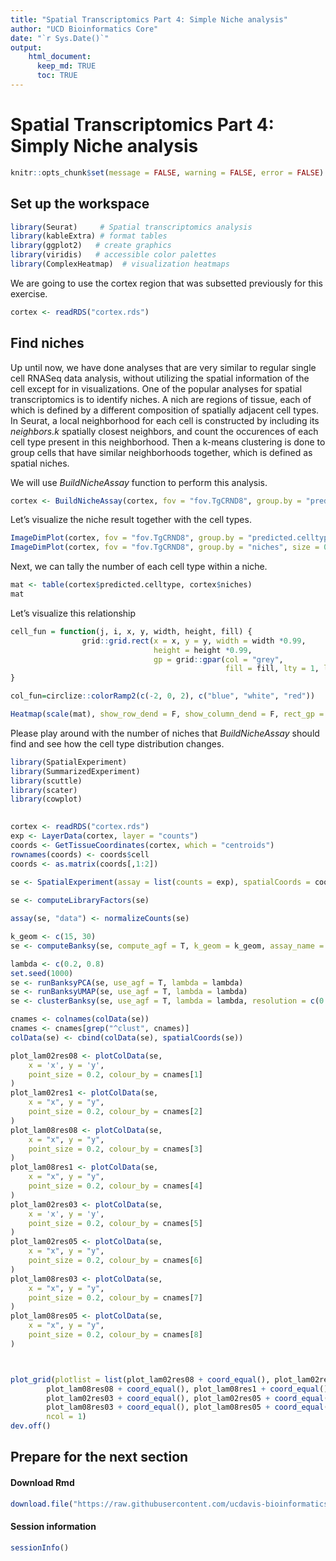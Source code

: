 ```yaml
---
title: "Spatial Transcriptomics Part 4: Simple Niche analysis"
author: "UCD Bioinformatics Core"
date: "`r Sys.Date()`"
output:
    html_document:
      keep_md: TRUE
      toc: TRUE
---
```


# Spatial Transcriptomics Part 4: Simply Niche analysis

```r
knitr::opts_chunk$set(message = FALSE, warning = FALSE, error = FALSE)
```

## Set up the workspace


```r
library(Seurat)     # Spatial transcriptomics analysis
library(kableExtra) # format tables
library(ggplot2)   # create graphics
library(viridis)   # accessible color palettes
library(ComplexHeatmap)  # visualization heatmaps
```

We are going to use the cortex region that was subsetted previously for this exercise.


```r
cortex <- readRDS("cortex.rds")
```

## Find niches

Up until now, we have done analyses that are very similar to regular single cell RNASeq data analysis, without utilizing the spatial information of the cell except for in visualizations. One of the popular analyses for spatial transcriptomics is to identify niches. A nich are regions of tissue, each of which is defined by a different composition of spatially adjacent cell types. In Seurat, a local neighborhood for each cell is constructed by including its _neighbors.k_ spatially closest neighbors, and count the occurences of each cell type present in this neighborhood. Then a k-means clustering is done to group cells that have similar neighborhoods together, which is defined as spatial niches.

We will use _BuildNicheAssay_ function to perform this analysis.

```r
cortex <- BuildNicheAssay(cortex, fov = "fov.TgCRND8", group.by = "predicted.celltype", niches.k = 5, neighbors.k = 30)
```

Let's visualize the niche result together with the cell types.

```r
ImageDimPlot(cortex, fov = "fov.TgCRND8", group.by = "predicted.celltype", size = 0.75, dark.background = F)
ImageDimPlot(cortex, fov = "fov.TgCRND8", group.by = "niches", size = 0.75, dark.background = F)
```

Next, we can tally the number of each cell type within a niche.

```r
mat <- table(cortex$predicted.celltype, cortex$niches)
mat
```

Let's visualize this relationship

```r
cell_fun = function(j, i, x, y, width, height, fill) {
                grid::grid.rect(x = x, y = y, width = width *0.99, 
                                height = height *0.99,
                                gp = grid::gpar(col = "grey", 
                                                fill = fill, lty = 1, lwd = 0.5))
}

col_fun=circlize::colorRamp2(c(-2, 0, 2), c("blue", "white", "red"))

Heatmap(scale(mat), show_row_dend = F, show_column_dend = F, rect_gp = grid::gpar(type = "none"), cell_fun = cell_fun, col = col_fun, column_names_rot = 90)
```

Please play around with the number of niches that _BuildNicheAssay_ should find and see how the cell type distribution changes.

```r
library(SpatialExperiment)
library(SummarizedExperiment)
library(scuttle)
library(scater) 
library(cowplot) 
    

cortex <- readRDS("cortex.rds")
exp <- LayerData(cortex, layer = "counts")
coords <- GetTissueCoordinates(cortex, which = "centroids")
rownames(coords) <- coords$cell
coords <- as.matrix(coords[,1:2])
    
se <- SpatialExperiment(assay = list(counts = exp), spatialCoords = coords)

se <- computeLibraryFactors(se)

assay(se, "data") <- normalizeCounts(se)

k_geom <- c(15, 30)
se <- computeBanksy(se, compute_agf = T, k_geom = k_geom, assay_name = "data")

lambda <- c(0.2, 0.8)
set.seed(1000)
se <- runBanksyPCA(se, use_agf = T, lambda = lambda)
se <- runBanksyUMAP(se, use_agf = T, lambda = lambda)
se <- clusterBanksy(se, use_agf = T, lambda = lambda, resolution = c(0.3, 0.5, 0.8, 1))

cnames <- colnames(colData(se))
cnames <- cnames[grep("^clust", cnames)]
colData(se) <- cbind(colData(se), spatialCoords(se))

plot_lam02res08 <- plotColData(se,
    x = 'x', y = 'y',
    point_size = 0.2, colour_by = cnames[1]
)
plot_lam02res1 <- plotColData(se,
    x = "x", y = "y",
    point_size = 0.2, colour_by = cnames[2]
)
plot_lam08res08 <- plotColData(se,
    x = "x", y = "y",
    point_size = 0.2, colour_by = cnames[3]
)
plot_lam08res1 <- plotColData(se,
    x = "x", y = "y",
    point_size = 0.2, colour_by = cnames[4]
)
plot_lam02res03 <- plotColData(se,
    x = 'x', y = 'y',
    point_size = 0.2, colour_by = cnames[5]
)
plot_lam02res05 <- plotColData(se,
    x = "x", y = "y",
    point_size = 0.2, colour_by = cnames[6]
)
plot_lam08res03 <- plotColData(se,
    x = "x", y = "y",
    point_size = 0.2, colour_by = cnames[7]
)
plot_lam08res05 <- plotColData(se,
    x = "x", y = "y",
    point_size = 0.2, colour_by = cnames[8]
)



plot_grid(plotlist = list(plot_lam02res08 + coord_equal(), plot_lam02res1 + coord_equal(),
        plot_lam08res08 + coord_equal(), plot_lam08res1 + coord_equal(),
        plot_lam02res03 + coord_equal(), plot_lam02res05 + coord_equal(),
        plot_lam08res03 + coord_equal(), plot_lam08res05 + coord_equal()),
        ncol = 1)
dev.off()
```

## Prepare for the next section


#### Download Rmd
```r
download.file("https://raw.githubusercontent.com/ucdavis-bioinformatics-training/2025-March-Spatial-Transcriptomics/main/data_analysis/05-NicheDE.Rmd", "05-NicheDE.Rmd")
```

#### Session information
```r
sessionInfo()
```
